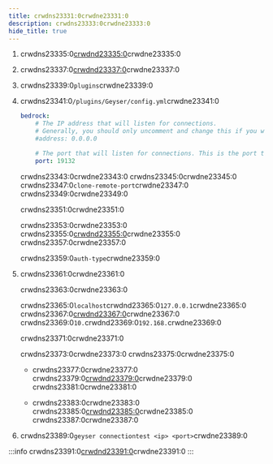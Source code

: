 ```yaml
---
title: crwdns23331:0crwdne23331:0
description: crwdns23333:0crwdne23333:0
hide_title: true
---
```


1. crwdns23335:0[crwdnd23335:0](https://github.com/ViaVersion/ViaProxy?tab=readme-ov-file#usage-for-players-gui)crwdne23335:0

2. crwdns23337:0[crwdnd23337:0](/download)crwdne23337:0

3. crwdns23339:0`plugins`crwdne23339:0

4. crwdns23341:0`/plugins/Geyser/config.yml`crwdne23341:0

   ```yaml
   bedrock: 
       # The IP address that will listen for connections. 
       # Generally, you should only uncomment and change this if you want to limit what IPs can connect to your server. 
       #address: 0.0.0.0 

       # The port that will listen for connections. This is the port that Bedrock players will use to connect to your server.
       port: 19132 
   ```

   crwdns23343:0crwdne23343:0 crwdns23345:0crwdne23345:0
   crwdns23347:0`clone-remote-port`crwdne23347:0
   crwdns23349:0crwdne23349:0

   crwdns23351:0crwdne23351:0

   crwdns23353:0crwdne23353:0 crwdns23355:0[crwdnd23355:0](/wiki/floodgate/setup)crwdne23355:0 crwdns23357:0crwdne23357:0

   crwdns23359:0`auth-type`crwdne23359:0

5. crwdns23361:0crwdne23361:0

   crwdns23363:0crwdne23363:0

   crwdns23365:0`localhost`crwdnd23365:0`127.0.0.1`crwdne23365:0
   crwdns23367:0[crwdnd23367:0](/wiki/geyser/fixing-unable-to-connect-to-world#using-geyser-on-the-same-computer)crwdne23367:0
   crwdns23369:0`10.`crwdnd23369:0`192.168.`crwdne23369:0

   crwdns23371:0crwdne23371:0

   crwdns23373:0crwdne23373:0
   crwdns23375:0crwdne23375:0

   - crwdns23377:0crwdne23377:0
     crwdns23379:0[crwdnd23379:0](/wiki/geyser/port-forwarding)crwdne23379:0
     crwdns23381:0crwdne23381:0

   - crwdns23383:0crwdne23383:0 crwdns23385:0[crwdnd23385:0](/wiki/geyser/playit-gg)crwdne23385:0
     crwdns23387:0crwdne23387:0

6. crwdns23389:0`geyser connectiontest <ip> <port>`crwdne23389:0

:::info
crwdns23391:0[crwdnd23391:0](/wiki/floodgate/setup)crwdne23391:0
:::
